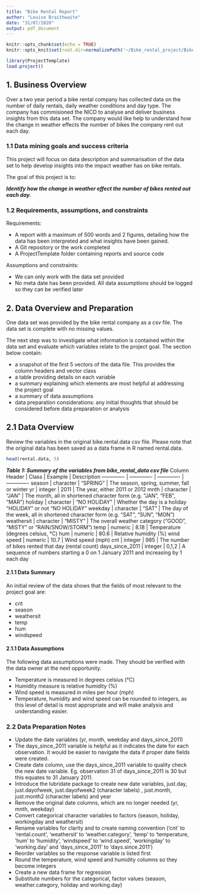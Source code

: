 ```yaml
---
title: "Bike Rental Report"
author: "Louise Braithwaite"
date: "31/07/2020"
output: pdf_document
---
```


```r
knitr::opts_chunk$set(echo = TRUE)
knitr::opts_knit$set(root.dir=normalizePath('~/Bike_rental_project/Bike_Rental_Report'))
```

``` r
library(ProjectTemplate)
load.project()
```

## 1. Business Overview

Over a two year period a bike rental company has collected data on the number of daily rentals, daily weather conditions and day type. The company has commisioned the NICD to analyse and deliver business insights from this data set. The company would like help to understand how the change in weather effects the number of bikes the company rent out each day.

### 1.1 Data mining goals and success criteria

This project will focus on data description and summarisation of the data set to help develop insights into the impact weather has on bike rentals.

The goal of this project is to:

__*Identify how the change in weather effect the number of bikes rented out each day.*__


### 1.2 Requirements, assumptions, and constraints

Requirements:

* A report with a maximum of 500 words and 2 figures, detailing how the data has been interpreted and what insights have been gained.
* A Git repository or the work completed
* A ProjectTemplate folder containing reports and source code

Assumptions and constraints: 

* We can only work with the data set provided
* No meta date has been provided. All data assumptions should be logged so they can be verified later



## 2. Data Overview and Preparation
One data set was provided by the bike rental company as a csv file. The data set is complete with no missing values. 

The next step was to investigate what information is contained within the data set and evaluate which variables relate to the project goal. The section below contain:

* a snapshot of the first 5 vectors of the data file. This provides the column headers and vector class
* a table providing details on each variable
* a summary explaining which elements are most helpful at addressing the project goal
* a summary of data assumptions
* data preparation considerations: any initial thoughts that should be considered before data preparation or analysis

## 2.1 Data Overview

Review the variables in the original bike.rental.data csv file. Please note that the original data has been saved as a data frame in R named rental.data.

``` r
head(rental.data, 5)
```

_**Table 1: Summary of the variables from bike_rental_data csv file**_ 
Column Header | Class | Example | Description
------------- | ------------- | ------------- | -------------
season  | character | "SPRING" | The season, spring, summer, fall or winter
yr  | integer | 2011 | The year, either 2011 or 2012
mnth  | character | "JAN" | The month, all in shortened character form (e.g. "JAN", "FEB", "MAR")
holiday | character | "NO HOLIDAY"  | Whether the day is a holiday "HOLIDAY" or not "NO HOLIDAY"
weekday | character | "SAT" | The day of the week, all in shortened character form (e.g. "SAT", "SUN", "MON")
weathersit | character | "MISTY" | The overall weather category ("GOOD", "MISTY" or "RAIN/SNOW/STORM")
temp  | numeric | 8.18 | Temperature (degrees celsius, °C) 
hum  | numeric | 80.6 | Relative humidity (%)
wind speed  | numeric | 10.7 | Wind speed (mph)
cnt  | integer | 985 | The number of bikes rented that day (rental count) 
days_since_2011  | integer | 0,1,2 | A sequence of numbers starting a 0 on 1 January 2011 and increasing by 1 each day

#### 2.1.1 Data Summary

An initial review of the data shows that the fields of most relevant to the project goal are:

* cnt
* season
* weathersit
* temp
* hum
* windspeed

#### 2.1.1 Data Assumptions

The following data assumptions were made. They should be verified with the data owner at the next opportunity. 

* Temperature is measured in degrees celsius (°C) 
* Humidity measure is relative humidity (%)
* Wind speed is measured in miles per hour (mph)
* Temperature, humidity and wind speed can be rounded to integers, as this level of detail is most appropriate and will make analysis and understanding easier.  

### 2.2 Data Preparation Notes

* Update the date variables (yr, month, weekday and days_since_2011)
+ The days_since_2011 variable is helpful as it indicates the date for each observation. It would be easier to navigate the data if proper date fields were created. 
+ Create date column, use the days_since_2011 variable to quality check the new date variable. Eg. observation 31 of days_since_2011 is 30 but this equates to 31 January 2011.
+ Introduce the lubridate package to create new date variables, just.day, just.dayofweek, just.dayofweek2 (character labels) , just.month, just.month2 (character labels) and year
+ Remove the original date columns, which are no longer needed (yr, mnth, weekday)
* Convert categorical character variables to factors (season, holiday, workingday and weathersit)
* Rename variables for clarity and to create naming convention ('cnt' to 'rental.count', 'weathersit' to 'weather.category', 'temp' to 'temperature, 'hum' to 'humidity', 'windspeed' to 'wind.speed', 'workingday' to 'working.day' and 'days_since_2011' to 'days.since.2011')
* Reorder variables so the response variable is listed first
* Round the temperature, wind speed and humidity columns so they become integers
* Create a new data frame for regression
+ Substitute numbers for the categorical, factor values (season, weather.category, holiday and working.day)



